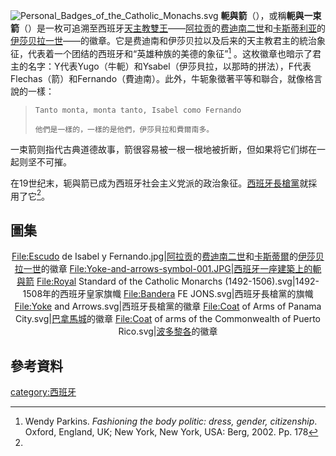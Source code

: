 
[[File:Personal_Badges_of_the_Catholic_Monachs.svg|thumb]]
'''軛與箭'''（{{lang-es|El yugo y las flechas}}），或稱'''軛與一束箭'''（{{lang-es|El yugo y el haz de flechas}}）是一枚可追溯至西班牙[[天主教双王|天主教雙王]]——[[阿拉贡王国|阿拉贡]]的[[费尔南多二世_(阿拉贡)|费迪南二世]]和[[卡斯蒂利亚王国|卡斯蒂利亚]]的[[伊莎貝拉一世_(卡斯提爾)|伊莎贝拉一世]]——的徽章。它是费迪南和伊莎贝拉以及后来的天主教君主的統治象征，代表着一个团结的西班牙和“英雄种族的美德的象征”<ref name="#1">Wendy Parkins. ''Fashioning the body politic: dress, gender, citizenship''. Oxford, England, UK; New York, New York, USA: Berg, 2002. Pp. 178</ref> 。这枚徽章也暗示了君主的名字：Y代表Yugo（牛軛）和Ysabel（伊莎貝拉，以那時的拼法），F代表Flechas（箭）和Fernando（費迪南）。此外，牛轭象徵著平等和聯合，就像格言說的一樣：

<blockquote>
 Tanto monta, monta tanto, Isabel como Fernando

 他們是一樣的，一樣的是他們，伊莎貝拉和費爾南多。
</blockquote>

一束箭则指代古典道德故事，箭很容易被一根一根地被折断，但如果将它们绑在一起则坚不可摧。

在19世纪末，轭與箭已成为西班牙社会主义党派的政治象征。[[西班牙長槍黨|西班牙長槍黨]]就採用了它<ref name="#1"/>。

==圖集==
<center>
<gallery class="center" perrow="3">
File:Escudo de Isabel y Fernando.jpg|[[阿拉贡王国|阿拉贡]]的[[费尔南多二世_(阿拉贡)|费迪南二世]]和[[卡斯蒂爾|卡斯蒂爾]]的[[伊莎貝拉一世_(卡斯提爾)|伊莎贝拉一世]]的徽章
File:Yoke-and-arrows-symbol-001.JPG|西班牙一座建築上的軛與箭
File:Royal Standard of the Catholic Monarchs (1492-1506).svg|1492-1508年的西班牙皇家旗幟
File:Bandera FE JONS.svg|西班牙長槍黨的旗幟
File:Yoke and Arrows.svg|西班牙長槍黨的徽章
File:Coat of Arms of Panama City.svg|[[巴拿馬城|巴拿馬城]]的徽章
File:Coat of arms of the Commonwealth of Puerto Rico.svg|[[波多黎各|波多黎各]]的徽章
</gallery></center>

== 參考資料 ==
{{Reflist|2}}

[[category:西班牙|category:西班牙]]